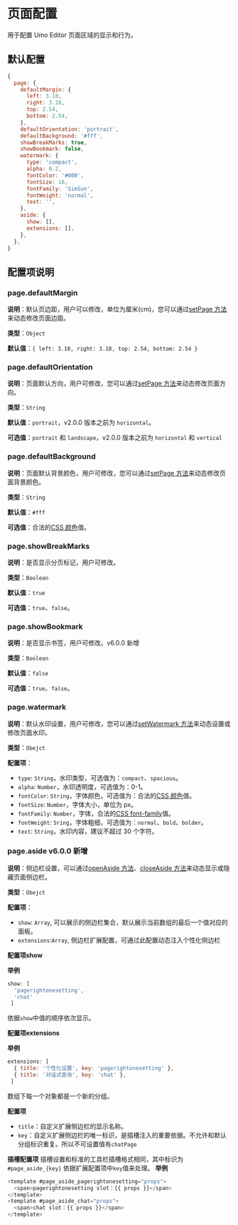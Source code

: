 
# 页面配置

用于配置 Umo Editor 页面区域的显示和行为。

## 默认配置

```js
{
  page: {
    defaultMargin: {
      left: 3.18,
      right: 3.18,
      top: 2.54,
      bottom: 2.54,
    },
    defaultOrientation: 'portrait',
    defaultBackground: '#fff',
    showBreakMarks: true,
    showBookmark: false,
    watermark: {
      type: 'compact',
      alpha: 0.2,
      fontColor: '#000',
      fontSize: 16,
      fontFamily: 'SimSun',
      fontWeight: 'normal',
      text: '',
    },
    aside: {
      show: [], 
      extensions: [],
    },
  },
}
```

## 配置项说明

### page.defaultMargin

**说明**：默认页边距，用户可以修改，单位为厘米(cm)，您可以通过[setPage 方法](../methods#setpage)来动态修改页面边距。

**类型**：`Object`

**默认值**：`{ left: 3.18, right: 3.18, top: 2.54, bottom: 2.54 }`

### page.defaultOrientation

**说明**：页面默认方向，用户可修改，您可以通过[setPage 方法](../methods#setpage)来动态修改页面方向。

**类型**：`String`

**默认值**：`portrait`，v2.0.0 版本之前为 `horizontal`。

**可选值**：`portrait` 和 `landscape`，v2.0.0 版本之前为 `horizontal` 和 `vertical`

### page.defaultBackground

**说明**：页面默认背景颜色，用户可修改，您可以通过[setPage 方法](../methods#setpage)来动态修改页面背景颜色。

**类型**：`String`

**默认值**：`#fff`

**可选值**：合法的[CSS 颜色](https://developer.mozilla.org/zh-CN/docs/Web/CSS/color_value)值。

### page.showBreakMarks

**说明**：是否显示分页标记，用户可修改。

**类型**：`Boolean`

**默认值**：`true`

**可选值**：`true`、`false`。

### page.showBookmark 

**说明**：是否显示书签，用户可修改。<Badge theme="success">v6.0.0 新增</Badge>

**类型**：`Boolean`

**默认值**：`false`

**可选值**：`true`、`false`。

### page.watermark

**说明**：默认水印设置，用户可修改，您可以通过[setWatermark 方法](../methods#setwatermark)来动态设置或修改页面水印。

**类型**：`Obejct`

**配置项**：

- `type`: `String`，水印类型，可选值为：`compact`、`spacious`。
- `alpha`: `Number`，水印透明度，可选值为：0-1。
- `fontColor`: `String`，字体颜色，可选值为：合法的[CSS 颜色](https://developer.mozilla.org/zh-CN/docs/Web/CSS/color_value)值。
- `fontSize`: `Number`，字体大小，单位为 px。
- `fontFamily`: `Number`，字体，合法的[CSS font-family](https://developer.mozilla.org/zh-CN/docs/Web/CSS/font-family)值。
- `fontWeight`: `Sring`，字体粗细，可选值为：`normal`、`bold`、`bolder`。
- `text`: `String`，水印内容，建议不超过 30 个字符。


### page.aside <Badge theme="success">v6.0.0 新增</Badge>

**说明**：侧边栏设置，可以通过[openAside 方法](../methods#openAside)、[closeAside 方法](../methods#closeAside)来动态显示或隐藏页面侧边栏。

**类型**：`Obejct`

**配置项**：
- `show`: `Array`, 可以展示的侧边栏集合，默认展示当前数组的最后一个值对应的面板。
- `extensions`:`Array`, 侧边栏扩展配置，可通过此配置动态注入个性化侧边栏


**配置项show**

**举例**

```js
show: [
  'pagerightonesetting',
  'chat'
 ]
```
依据`show`中值的顺序依次显示。

**配置项extensions**

**举例**
```js
extensions: [
  { title: '个性化设置', key: 'pagerightonesetting' },
  { title: '对话式查询', key: 'chat' },
 ]
```
数组下每一个对象都是一个新的分组。

**配置项**

- `title`：自定义扩展侧边栏的显示名称。
- `key`：自定义扩展侧边栏的唯一标识，是插槽注入的重要依据。不允许和默认分组标识重复。所以不可设置值有`chatPage`

**插槽配置项**
插槽设置和标准的工具栏插槽格式相同，其中标识为`#page_aside_{key}` 依据扩展配置项中`key`值来处理。
**举例**
```js
<template #page_aside_pagerightonesetting="props">
  <span>pagerightonesetting slot：{{ props }}</span>
</template>
<template #page_aside_chat="props">
  <span>chat slot：{{ props }}</span>
</template>
```

